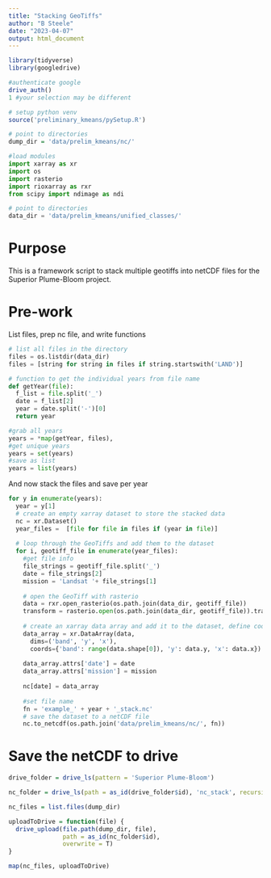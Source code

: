 ```yaml
---
title: "Stacking GeoTiffs"
author: "B Steele"
date: "2023-04-07"
output: html_document
---
```


```r
library(tidyverse)
library(googledrive)

#authenticate google
drive_auth()
1 #your selection may be different

# setup python venv
source('preliminary_kmeans/pySetup.R')

# point to directories
dump_dir = 'data/prelim_kmeans/nc/'
```

```python
#load modules
import xarray as xr
import os
import rasterio
import rioxarray as rxr
from scipy import ndimage as ndi

# point to directories
data_dir = 'data/prelim_kmeans/unified_classes/'
```

# Purpose

This is a framework script to stack multiple geotiffs into netCDF files for the Superior Plume-Bloom project.

# Pre-work

List files, prep nc file, and write functions

```python
# list all files in the directory
files = os.listdir(data_dir)
files = [string for string in files if string.startswith('LAND')]

# function to get the individual years from file name
def getYear(file):
  f_list = file.split('_')
  date = f_list[2]
  year = date.split('-')[0]
  return year

#grab all years
years = *map(getYear, files),
#get unique years
years = set(years)
#save as list
years = list(years)
```

And now stack the files and save per year

```python
for y in enumerate(years):
  year = y[1]
  # create an empty xarray dataset to store the stacked data
  nc = xr.Dataset()
  year_files =  [file for file in files if (year in file)]
  
  # loop through the GeoTiffs and add them to the dataset
  for i, geotiff_file in enumerate(year_files):
    #get file info
    file_strings = geotiff_file.split('_')
    date = file_strings[2]
    mission = 'Landsat '+ file_strings[1]
    
    # open the GeoTiff with rasterio
    data = rxr.open_rasterio(os.path.join(data_dir, geotiff_file))
    transform = rasterio.open(os.path.join(data_dir, geotiff_file)).transform
    
    # create an xarray data array and add it to the dataset, define coords
    data_array = xr.DataArray(data,
      dims=('band', 'y', 'x'), 
      coords={'band': range(data.shape[0]), 'y': data.y, 'x': data.x})
    
    data_array.attrs['date'] = date
    data_array.attrs['mission'] = mission
    
    nc[date] = data_array
    
    #set file name
    fn = 'example_' + year + '_stack.nc'
    # save the dataset to a netCDF file
    nc.to_netcdf(os.path.join('data/prelim_kmeans/nc/', fn))

```

# Save the netCDF to drive

```r
drive_folder = drive_ls(pattern = 'Superior Plume-Bloom')

nc_folder = drive_ls(path = as_id(drive_folder$id), 'nc_stack', recursive = T)

nc_files = list.files(dump_dir)

uploadToDrive = function(file) {
  drive_upload(file.path(dump_dir, file),
               path = as_id(nc_folder$id),
               overwrite = T)
}

map(nc_files, uploadToDrive)
```
